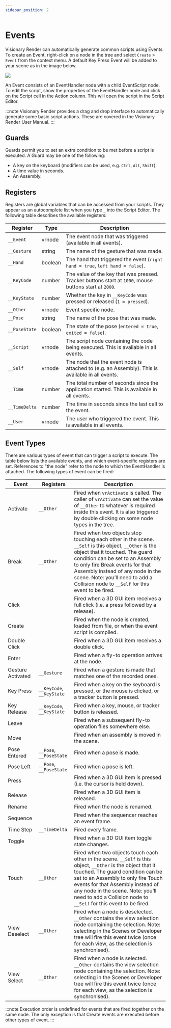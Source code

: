```yaml
---
sidebar_position: 2
---
```


# Events

Visionary Render can automatically generate common scripts using Events. To create an Event, right-click on a node in the tree and select `Create` > `Event` from the context menu. A default Key Press Event will be added to your scene as in the image below.

![](/img/programming-guide/script-events.png)

An Event consists of an EventHandler node with a child EventScript node. To edit the script, show the properties of the EventHandler node and click on the Script cell in the Action column. This will open the script in the Script Editor. 

:::note
Visionary Render provides a drag and drop interface to automatically generate some basic script actions. These are covered in the Visionary Render User Manual.
:::

## Guards

Guards permit you to set an extra condition to be met before a script is executed. A Guard may be one of the following:

-	A key on the keyboard (modifiers can be used, e.g. `Ctrl`, `Alt`, `Shift`).
-	A time value in seconds.
-	An Assembly.

## Registers

Registers are global variables that can be accessed from your scripts. They appear as an autocomplete list when you type `_` into the Script Editor. The following table describes the available registers:

| Register      | Type    | Description                              |
| ------------- | ------- | ---------------------------------------- |
| `__Event`     | vrnode  | The event node that was triggered (available in all events). |
| `__Gesture`   | string  | The name of the gesture that was made. |
| `__Hand`      | boolean | The hand that triggered the event (`right hand = true`, `left hand = false`). |
| `__KeyCode`   | number  | The value of the key that was pressed. Tracker buttons start at `1000`, mouse buttons start at `2000`. |
| `__KeyState`  | number  | Whether the key in `__KeyCode` was pressed or released (`1 = pressed`). |
| `__Other`     | vrnode  | Event specific node. |
| `__Pose`      | string  | The name of the pose that was made. |
| `__PoseState` | boolean | The state of the pose (`entered = true`, `exited = false`). |
| `__Script`    | vrnode  | The script node containing the code being executed. This is available in all events. |
| `__Self`      | vrnode  | The node that the event node is attached to (e.g. an Assembly). This is available in all events. |
| `__Time`      | number  | The total number of seconds since the application started. This is available in all events. |
| `__TimeDelta` | number  | The time in seconds since the last call to the event. |
| `__User`      | vrnode  | The user who triggered the event. This is available in all events. |

## Event Types

There are various types of event that can trigger a script to execute. The table below lists the available events, and which event-specific registers are set. References to "the node" refer to the node to which the EventHandler is attached. The following types of event can be fired:

| Event             | Registers                 | Description                              |
| ----------------- | ------------------------- | ---------------------------------------- |
| Activate          | `__Other`                 | Fired when `vrActivate` is called. The caller of `vrActivate` can set the value of `__Other` to whatever is required inside this event. It is also triggered by double clicking on some node types in the tree. |
| Break             | `__Other`                 | Fired when two objects stop touching each other in the scene. `__Self` is this object, `__Other` is the object that it touched. The guard condition can be set to an Assembly to only fire Break events for that Assembly instead of any node in the scene. Note: you’ll need to add a Collision node to `__Self` for this event to be fired. |
| Click             |                           | Fired when a 3D GUI item receives a full click (i.e. a press followed by a release). |
| Create            |                           | Fired when the node is created, loaded from file, or when the event script is compiled. |
| Double Click      |                           | Fired when a 3D GUI item receives a double click. |
| Enter             |                           | Fired when a fly-to operation arrives at the node. |
| Gesture Activated | `__Gesture`               | Fired when a gesture is made that matches one of the recorded ones. |
| Key Press         | `__KeyCode`, `__KeyState` | Fired when a key on the keyboard is pressed, or the mouse is clicked, or a tracker button is pressed. |
| Key Release       | `__KeyCode`, `__KeyState` | Fired when a key, mouse, or tracker button is released. |
| Leave             |                           | Fired when a subsequent fly-to operation flies somewhere else. |
| Move              |                           | Fired when an assembly is moved in the scene. |
| Pose Entered      | `__Pose`, `__PoseState`   | Fired when a pose is made. |
| Pose Left         | `__Pose`, `__PoseState`   | Fired when a pose is left. |
| Press             |                           | Fired when a 3D GUI item is pressed (i.e. the cursor is held down). |
| Release           |                           | Fired when a 3D GUI item is released. |
| Rename            |                           | Fired when the node is renamed. |
| Sequence          |                           | Fired when the sequencer reaches an event frame. |
| Time Step         | `__TimeDelta`             | Fired every frame. |
| Toggle            |                           | Fired when a 3D GUI item toggle state changes. |
| Touch             | `__Other`                 | Fired when two objects touch each other in the scene. `__Self` is this object, `__Other` is the object that it touched. The guard condition can be set to an Assembly to only fire Touch events for that Assembly instead of any node in the scene. Note: you’ll need to add a Collision node to `__Self` for this event to be fired. |
| View Deselect     | `__Other`                 | Fired when a node is deselected. `__Other` contains the view selection node containing the selection. Note: selecting in the Scenes or Developer tree will fire this event twice (once for each view, as the selection is synchronised). |
| View Select       | `__Other`                 | Fired when a node is selected. `__Other` contains the view selection node containing the selection. Note: selecting in the Scenes or Developer tree will fire this event twice (once for each view, as the selection is synchronised). |

:::note
Execution order is undefined for events that are fired together on the same node. The only exception is that Create events are executed before other types of event.
:::
